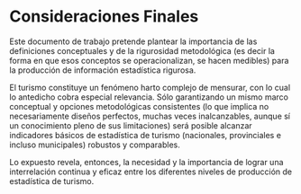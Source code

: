 # Consideraciones Finales {-}

Este documento de trabajo pretende plantear la importancia de las definiciones conceptuales y de la rigurosidad metodológica (es decir la forma en que esos conceptos se operacionalizan, se hacen medibles) para la producción de información estadística rigurosa.

El turismo constituye un fenómeno harto complejo de mensurar, con lo cual lo antedicho cobra especial relevancia.
Sólo garantizando un mismo marco conceptual y opciones metodológicas consistentes (lo que implica no necesariamente diseños perfectos, muchas veces inalcanzables, aunque sí un conocimiento pleno de sus limitaciones) será posible alcanzar indicadores básicos de estadística de turismo (nacionales, provinciales e incluso municipales) robustos y comparables.

Lo expuesto revela, entonces, la necesidad y la importancia de lograr una interrelación continua y eficaz entre los diferentes niveles de producción de estadística de turismo.